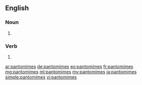 ==English==

===Noun===
{{head|en|plural}}

# {{plural of|pantomime|lang=en}}

===Verb===
{{head|en|verb form}}

# {{en-third-person singular of|pantomime}}

[[ar:pantomimes]]
[[de:pantomimes]]
[[eo:pantomimes]]
[[fr:pantomimes]]
[[mg:pantomimes]]
[[ml:pantomimes]]
[[my:pantomimes]]
[[ja:pantomimes]]
[[simple:pantomimes]]
[[vi:pantomimes]]